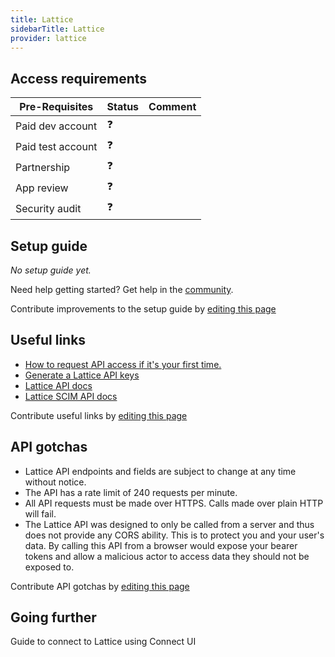 ```yaml
---
title: Lattice
sidebarTitle: Lattice
provider: lattice
---
```



<Overview />
<PreBuiltTooling />
<PreBuiltUseCases />

## Access requirements
| Pre-Requisites | Status | Comment|
| - | - | - |
| Paid dev account | ❓ |  |
| Paid test account | ❓ |  |
| Partnership | ❓ | |
| App review | ❓ |  |
| Security audit | ❓ | |


## Setup guide

_No setup guide yet._

<Tip>Need help getting started? Get help in the [community](https://nango.dev/slack).</Tip>

<Note>Contribute improvements to the setup guide by [editing this page](https://github.com/nangohq/nango/tree/master/docs-v2/integrations/all/lattice.mdx)</Note>


## Useful links

-   [How to request API access if it's your first time.](https://help.lattice.com/hc/en-us/articles/360059449534-Lattice-s-Public-API)
-   [Generate a Lattice API keys](https://developers.lattice.com/reference/authentication)
-   [Lattice API docs](https://developers.lattice.com/reference/introduction)
-   [Lattice SCIM API docs](https://help.lattice.com/hc/en-us/articles/4404294040983-The-SCIM-API)

<Note>Contribute useful links by [editing this page](https://github.com/nangohq/nango/tree/master/docs-v2/integrations/all/lattice.mdx)</Note>

## API gotchas

- Lattice API endpoints and fields are subject to change at any time without notice.
- The API has a rate limit of 240 requests per minute.
- All API requests must be made over HTTPS. Calls made over plain HTTP will fail. 
- The Lattice API was designed to only be called from a server and thus does not provide any CORS ability. This is to protect you and your user's data. By calling this API from a browser would expose your bearer tokens and allow a malicious actor to access data they should not be exposed to.

<Note>Contribute API gotchas by [editing this page](https://github.com/nangohq/nango/tree/master/docs-v2/integrations/all/lattice.mdx)</Note>

## Going further

<Card title="Connect to Lattice" icon="link" href="/integrations/all/lattice/connect" horizontal>
  Guide to connect to Lattice using Connect UI
</Card>